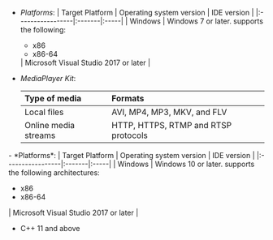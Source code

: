 <PlatformWrapper platform="windows">

<ProductWrapper notAllowed="signaling, cloud-recording">

- *Platforms*:
    | Target Platform | Operating system version | IDE version     |
    |:-----------------|:-------|:-----|
    | Windows         | Windows 7 or later. <Vg k="VSDK" /> supports the following: <ul><li>x86</li><li>x86-64</li></ul>  | Microsoft Visual Studio 2017 or later |

- *MediaPlayer Kit*:

    | Type of media       | Formats       |
    |:--|:---|
    |Local files |AVI, MP4, MP3, MKV, and FLV          |
    |Online media streams |HTTP, HTTPS, RTMP and RTSP protocols |

</ProductWrapper>

<ProductWrapper product="signaling">
- *Platforms*:
    | Target Platform | Operating system version | IDE version     |
    |:-----------------|:-------|:-----|
    | Windows         | Windows 10 or later. <Vpd k="SDK" /> supports the following architectures: <ul><li>x86</li><li>x86-64</li></ul>  | Microsoft Visual Studio 2017 or later |

- C++ 11 and above

</ProductWrapper>

</PlatformWrapper>
